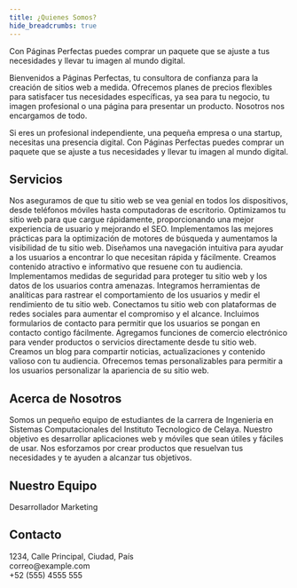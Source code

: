 ```yaml
---
title: ¿Quienes Somos?
hide_breadcrumbs: true
---
```



<Callout variant="success" title="Lleva tu imagen al mundo digital">
    Con Páginas Perfectas puedes comprar un paquete que se ajuste a tus necesidades y llevar tu imagen al mundo digital.
</Callout>

Bienvenidos a Páginas Perfectas, tu consultora de confianza para la creación de sitios web a medida. Ofrecemos planes de precios flexibles para satisfacer tus necesidades específicas, ya sea para tu negocio, tu imagen profesional o una página para presentar un producto. Nosotros nos encargamos de todo.

Si eres un profesional independiente, una pequeña empresa o una startup, necesitas una presencia digital. Con Páginas Perfectas puedes comprar un paquete que se ajuste a tus necesidades y llevar tu imagen al mundo digital.

## Servicios

<Card title="Diseño Responsivo" icon={Globe} color="Pink">
  Nos aseguramos de que tu sitio web se vea genial en todos los dispositivos, desde teléfonos móviles hasta computadoras de escritorio.
</Card>

<Card title="Velocidad de Carga Rápida" icon={TrendingUp} color="Purple">
  Optimizamos tu sitio web para que cargue rápidamente, proporcionando una mejor experiencia de usuario y mejorando el SEO.
</Card>

<Card title="Optimización SEO" icon={BarChart2} color="Red">
  Implementamos las mejores prácticas para la optimización de motores de búsqueda y aumentamos la visibilidad de tu sitio web.
</Card>

<Card title="Navegación Amigable" icon={Layout} color="Orange">
  Diseñamos una navegación intuitiva para ayudar a los usuarios a encontrar lo que necesitan rápida y fácilmente.
</Card>

<Card title="Contenido de Alta Calidad" icon={Edit3} color="Yellow">
  Creamos contenido atractivo e informativo que resuene con tu audiencia.
</Card>

<Card title="Seguridad" icon={Shield} color="Green">
  Implementamos medidas de seguridad para proteger tu sitio web y los datos de los usuarios contra amenazas.
</Card>

<Card title="Integración de Analíticas" icon={BarChart2} color="Teal">
  Integramos herramientas de analíticas para rastrear el comportamiento de los usuarios y medir el rendimiento de tu sitio web.
</Card>

<Card title="Integración con Redes Sociales" icon={Globe} color="Sky">
  Conectamos tu sitio web con plataformas de redes sociales para aumentar el compromiso y el alcance.
</Card>

<Card title="Formularios de Contacto" icon={Phone} color="Blue">
  Incluimos formularios de contacto para permitir que los usuarios se pongan en contacto contigo fácilmente.
</Card>

<Card title="Funcionalidad de Comercio Electrónico" icon={ShoppingCart} color="Pink">
  Agregamos funciones de comercio electrónico para vender productos o servicios directamente desde tu sitio web.
</Card>

<Card title="Blog" icon={Edit3} color="Purple">
  Creamos un blog para compartir noticias, actualizaciones y contenido valioso con tu audiencia.
</Card>

<Card title="Temas Personalizables" icon={Layout} color="Red">
  Ofrecemos temas personalizables para permitir a los usuarios personalizar la apariencia de su sitio web.
</Card>

## Acerca de Nosotros

<Callout variant="info" title="Nuestro Equipo">
  Somos un pequeño equipo de estudiantes de la carrera de Ingenieria en Sistemas Computacionales del Instituto Tecnologico de Celaya.
</Callout>

<Card title="Desarrollando la creatividad y la innovación" icon={Users} color="Orange">
  Nuestro objetivo es desarrollar aplicaciones web y móviles que sean útiles y fáciles de usar. Nos esforzamos por crear productos que resuelvan tus necesidades y te ayuden a alcanzar tus objetivos.
</Card>

## Nuestro Equipo

<Card title="Andres Castillo" icon={Users} color="Yellow">
  Desarrollador
</Card>

<Card title="Uriel Flores" icon={Users} color="Green">
  Marketing
</Card>

## Contacto

<Callout variant="info" title="Información de Contacto">
  1234, Calle Principal, Ciudad, País<br/>
  correo@example.com<br/>
  +52 (555) 4555 555
</Callout>
